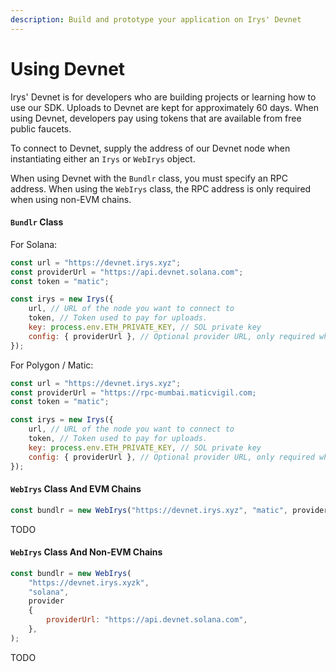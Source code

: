 ```yaml
---
description: Build and prototype your application on Irys' Devnet
---
```


# Using Devnet

Irys' Devnet is for developers who are building projects or learning how to use our SDK. Uploads to Devnet are kept for approximately 60 days. When using Devnet, developers pay using tokens that are available from free public faucets.

To connect to Devnet, supply the address of our Devnet node when instantiating either an `Irys` or `WebIrys` object.

When using Devnet with the `Bundlr` class, you must specify an RPC address. When using the `WebIrys` class, the RPC address is only required when using non-EVM chains.

#### `Bundlr` Class

For Solana:

```js
const url = "https://devnet.irys.xyz";
const providerUrl = "https://api.devnet.solana.com";
const token = "matic";

const irys = new Irys({
	url, // URL of the node you want to connect to
	token, // Token used to pay for uploads.
	key: process.env.ETH_PRIVATE_KEY, // SOL private key
	config: { providerUrl }, // Optional provider URL, only required when using Devnet
});
```

For Polygon / Matic:

```js
const url = "https://devnet.irys.xyz";
const providerUrl = "https://rpc-mumbai.maticvigil.com;
const token = "matic";

const irys = new Irys({
	url, // URL of the node you want to connect to
	token, // Token used to pay for uploads.
	key: process.env.ETH_PRIVATE_KEY, // SOL private key
	config: { providerUrl }, // Optional provider URL, only required when using Devnet
});
```

#### `WebIrys` Class And EVM Chains

```js
const bundlr = new WebIrys("https://devnet.irys.xyz", "matic", provider);
```

TODO

#### `WebIrys` Class And Non-EVM Chains

```js
const bundlr = new WebIrys(
	"https://devnet.irys.xyzk",
	"solana",
	provider
	{
		providerUrl: "https://api.devnet.solana.com",
	},
);
```

TODO
